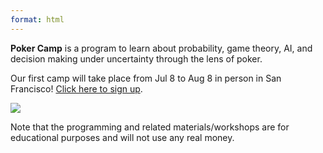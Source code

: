 ```yaml
---
format: html
---
```

**Poker Camp** is a program to learn about probability, game theory, AI, and decision making under uncertainty through the lens of poker. 

Our first camp will take place from Jul 8 to Aug 8 in person in San Francisco! [Click here to sign up](https://poker.camp/signup).

![](./assets/pc.png)

Note that the programming and related materials/workshops are for educational purposes and will not use any real money. 